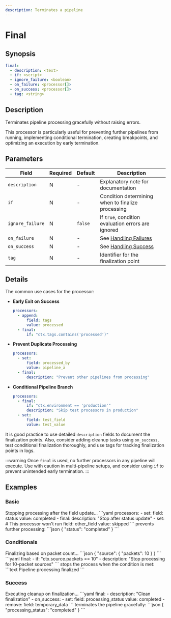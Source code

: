 ```yaml
---
description: Terminates a pipeline
---
```


# Final

## Synopsis

```yaml
final:
  - description: <text>
  - if: <script>
  - ignore_failure: <boolean>
  - on_failure: <processor[]>
  - on_success: <processor[]>
  - tag: <string>
```

## Description

Terminates pipeline processing gracefully without raising errors.

This processor is particularly useful for preventing further pipelines from running, implementing conditional termination, creating breakpoints, and optimizing an execution by early termination.

## Parameters

|Field|Required|Default|Description|
|---|---|---|---|
|`description`|N|-|Explanatory note for documentation|
|`if`|N|-|Condition determining when to finalize processing|
|`ignore_failure`|N|`false`|If `true`, condition evaluation errors are ignored|
|`on_failure`|N|-|See [Handling Failures](../handling-failures.mdx)|
|`on_success`|N|-|See [Handling Success](../handling-success.mdx)|
|`tag`|N|-|Identifier for the finalization point|

## Details

The common use cases for the processor:

* **Early Exit on Success**

   ```yaml
   processors:
     - append:
         field: tags
         value: processed
     - final:
         if: "ctx.tags.contains('processed')"
   ```

* **Prevent Duplicate Processing**

   ```yaml
   processors:
     - set:
         field: processed_by
         value: pipeline_a
     - final:
         description: "Prevent other pipelines from processing"
   ```

* **Conditional Pipeline Branch**
 
   ```yaml
   processors:
     - final:
         if: "ctx.environment == 'production'"
         description: "Skip test processors in production"
     - set:
         field: test_field
         value: test_value
   ```

It is good practice to use detailed `description` fields to document the finalization points. Also, consider adding cleanup tasks using `on_success`, test conditional finalization thoroughly, and use tags for tracking finalization points in logs.

:::warning
Once `final` is used, no further processors in any pipeline will execute. Use with caution in multi-pipeline setups, and consider using `if` to prevent unintended early termination.
:::

## Examples

### Basic

<ExampleGrid>
  <CommentCol>
    Stopping processing after the field update...
  </CommentCol>
  <CodeCol>
    ```yaml
    processors:
      - set:
          field: status
          value: completed
      - final:
          description: "Stop after status update"
      - set:  # This processor won't run
          field: other_field
          value: skipped
    ```
  </CodeCol>
  <CommentCol>
    prevents further processing:
  </CommentCol>
  <CodeCol>
    ```json
    {
      "status": "completed"
    }
    ```
  </CodeCol>
</ExampleGrid>

### Conditionals

<ExampleGrid>
  <CommentCol>
    Finalizing based on packet count...
  </CommentCol>
  <CodeCol>
    ```json
    {
      "source": {
        "packets": 10
      }
    }
    ```
    ```yaml
    final:
      - if: "ctx.source.packets == 10"
      - description: "Stop processing for 10-packet sources"
    ```
  </CodeCol>
  <CommentCol>
    stops the process when the condition is met:
  </CommentCol>
  <CodeCol>
    ```text
    Pipeline processing finalized
    ```
  </CodeCol>
</ExampleGrid>

### Success

<ExampleGrid>
  <CommentCol>
    Executing cleanup on finalization...
  </CommentCol>
  <CodeCol>
    ```yaml
    final:
      - description: "Clean finalization"
      - on_success:
          - set:
              field: processing_status
              value: completed
          - remove:
              field: temporary_data
    ```
  </CodeCol>
  <CommentCol>
    terminates the pipeline gracefully:
  </CommentCol>
  <CodeCol>
    ```json
    {
      "processing_status": "completed"
    }
    ```
  </CodeCol>
</ExampleGrid>
